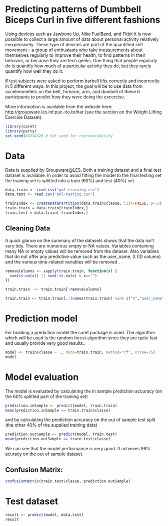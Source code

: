 Predicting patterns of Dumbbell Biceps Curl in five different fashions
========================================================

Using devices such as Jawbone Up, Nike FuelBand, and Fitbit it is now possible to collect a large amount of data about personal activity relatively inexpensively. These type of devices are part of the quantified self movement – a group of enthusiasts who take measurements about themselves regularly to improve their health, to find patterns in their behavior, or because they are tech geeks. One thing that people regularly do is quantify how much of a particular activity they do, but they rarely quantify how well they do it. 

6 test subjects were asked to perform barbell lifts correctly and incorrectly in 5 different ways. In this project, the goal will be to use data from accelerometers on the belt, forearm, arm, and dumbell of these 6 participants to predict how they were doing the excercise. 

More information is available from the website here: http://groupware.les.inf.puc-rio.br/har (see the section on the Weight Lifting Exercise Dataset). 



```r
library(caret)
library(party)
set.seed(4321432) # Set seed for reproducability
```

# Data
Data is supplied by Groupware@LES. Both a training dataset and a final test dataset is available. In order to avoid fitting the model to the final testing set the training set is splitted into a train (60%) and test (40%) set.

```r
data.train <- read.csv("pml-training.csv")
data.test <- read.csv("pml-testing.csv")

trainIndex <- createDataPartition(data.train$classe, list=FALSE, p=.6)
train.train = data.train[trainIndex,]
train.test = data.train[-trainIndex,]
```

## Cleaning Data
A quick glance on the summary of the datasets shows that the data isn't very tidy. There are numerous empty or NA values. Variables containing many NA or empty values will be removed from the dataset. Also variables that do not offer any predictive value such as the user_name, X (ID column) and the various time-related variables will be removed .

```r
removeColumns <- sapply(train.train, function(x) {
  sum(is.na(x)) || sum(!is.na(x) & x=="")
})

train.train  <- train.train[!removeColumns]

train.train <- train.train[,!(names(train.train) %in% c("X","user_name","raw_timestamp_part_1","raw_timestamp_part_2","cvtd_timestamp"))]

```

# Prediction model
For building a prediction model the caret package is used. The algorithm which will be used is the random forest algorithm since they are quite fast and usually provide very good results.. 

```r
model <- train(classe ~ ., data=train.train, method="rf", ntree=75)
model
```


# Model evaluation
The model is evaluated by calculating the in sample prediction accuracy (on the 60% splitted part of the training set)
```r
prediction.inSample <- predict(model, train.train) 
mean(prediction.inSample == train.train$classe)
```

and by calculating the prediction accuracy on the out of sample test split (the other 40% of the supplied training data)
```r
prediction.outSample <- predict(model, train.test) 
mean(prediction.outSample == train.test$classe)
```

We can see that the model performance is very good. It achieves 99% acuracy on the out of sample dataset.

## Confusion Matrix: 
```r
confusionMatrix(train.test$classe, prediction.outSample)
```

# Test dataset

```r
result <- predict(model, data.test)
result
```